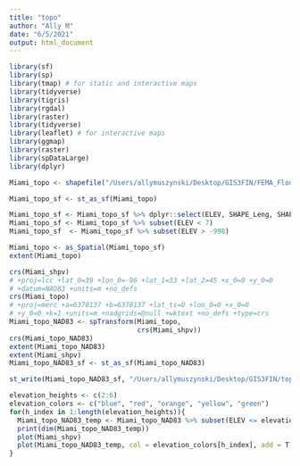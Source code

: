 ```yaml
---
title: "topo"
author: "Ally M"
date: "6/5/2021"
output: html_document
---
```


```r
library(sf)
library(sp)
library(tmap) # for static and interactive maps
library(tidyverse)
library(tigris)
library(rgdal)
library(raster)
library(tidyverse)
library(leaflet) # for interactive maps
library(ggmap)
library(raster)
library(spDataLarge)
library(dplyr)
```

```r
Miami_topo <- shapefile("/Users/allymuszynski/Desktop/GIS3FIN/FEMA_Flood_Zone-shp/FEMAFloodZone.shp")

Miami_topo_sf <- st_as_sf(Miami_topo) 

Miami_topo_sf <- Miami_topo_sf %>% dplyr::select(ELEV, SHAPE_Leng, SHAPE_Area, geometry)
Miami_topo_sf <- Miami_topo_sf %>% subset(ELEV < 7)
Miami_topo_sf  <- Miami_topo_sf %>% subset(ELEV > -998)

Miami_topo <- as_Spatial(Miami_topo_sf)
extent(Miami_topo)
```


```r
crs(Miami_shpv)
# +proj=lcc +lat_0=39 +lon_0=-96 +lat_1=33 +lat_2=45 +x_0=0 +y_0=0
# +datum=NAD83 +units=m +no_defs
crs(Miami_topo)
# +proj=merc +a=6378137 +b=6378137 +lat_ts=0 +lon_0=0 +x_0=0
# +y_0=0 +k=1 +units=m +nadgrids=@null +wktext +no_defs +type=crs 
Miami_topo_NAD83 <- spTransform(Miami_topo,
                                crs(Miami_shpv))
crs(Miami_topo_NAD83)
extent(Miami_topo_NAD83)
extent(Miami_shpv)
Miami_topo_NAD83_sf <- st_as_sf(Miami_topo_NAD83)


```

```r
st_write(Miami_topo_NAD83_sf, "/Users/allymuszynski/Desktop/GIS3FIN/topo/Miamitopo.shp", layer_options = "ENCODING=UTF-8")
```

```r
elevation_heights <- c(2:6)
elevation_colors <- c("blue", "red", "orange", "yellow", "green")
for(h_index in 1:length(elevation_heights)){
  Miami_topo_NAD83_temp <- Miami_topo_NAD83 %>% subset(ELEV <= elevation_heights[h_index])
  print(dim(Miami_topo_NAD83_temp))
  plot(Miami_shpv)
  plot(Miami_topo_NAD83_temp, col = elevation_colors[h_index], add = T)
}

```